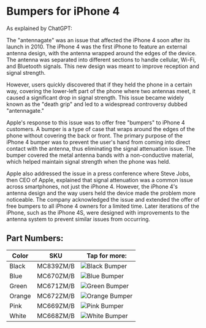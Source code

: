 
# Bumpers for iPhone 4

As explained by ChatGPT:

The "antennagate" was an issue that affected the iPhone 4 soon after its launch in 2010. The iPhone 4 was the first iPhone to feature an external antenna design, with the antenna wrapped around the edges of the device. The antenna was separated into different sections to handle cellular, Wi-Fi, and Bluetooth signals. This new design was meant to improve reception and signal strength.

However, users quickly discovered that if they held the phone in a certain way, covering the lower-left part of the phone where two antennas meet, it caused a significant drop in signal strength. This issue became widely known as the "death grip" and led to a widespread controversy dubbed "antennagate."

Apple's response to this issue was to offer free "bumpers" to iPhone 4 customers. A bumper is a type of case that wraps around the edges of the phone without covering the back or front. The primary purpose of the iPhone 4 bumper was to prevent the user's hand from coming into direct contact with the antenna, thus eliminating the signal attenuation issue. The bumper covered the metal antenna bands with a non-conductive material, which helped maintain signal strength when the phone was held.

Apple also addressed the issue in a press conference where Steve Jobs, then CEO of Apple, explained that signal attenuation was a common issue across smartphones, not just the iPhone 4. However, the iPhone 4's antenna design and the way users held the device made the problem more noticeable. The company acknowledged the issue and extended the offer of free bumpers to all iPhone 4 owners for a limited time. Later iterations of the iPhone, such as the iPhone 4S, were designed with improvements to the antenna system to prevent similar issues from occurring.

## Part Numbers:

| Color | SKU | Tap for more: |
| --- | --- | --- |
| Black | MC839<wbr/>ZM/B | <Link href="/ancient/iphone_4/MC839"><img src="https://gcore.everycase.org/everypreview/MC839_AV2.webp" alt="Black Bumper"/></Link> |
| Blue | MC670<wbr/>ZM/B | <Link href="/ancient/iphone_4/MC670"><img src="https://gcore.everycase.org/everypreview/MC670.webp" alt="Blue Bumper"/></Link> |
| Green | MC671<wbr/>ZM/B | <Link href="/ancient/iphone_4/MC671"><img src="https://gcore.everycase.org/everypreview/MC671_AV2.webp" alt="Green Bumper"/></Link> |
| Orange | MC672<wbr/>ZM/B | <Link href="/ancient/iphone_4/MC672"><img src="https://gcore.everycase.org/everypreview/MC672.webp" alt="Orange Bumper"/></Link> |
| Pink | MC669<wbr/>ZM/B | <Link href="/ancient/iphone_4/MC669"><img src="https://gcore.everycase.org/everypreview/MC669.webp" alt="Pink Bumper"/></Link> |
| White | MC668<wbr/>ZM/B | <Link href="/ancient/iphone_4/MC668"><img src="https://gcore.everycase.org/everypreview/MC668.webp" alt="White Bumper"/></Link> |

